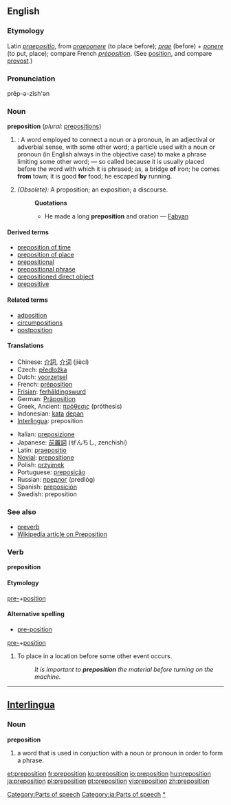 ==English==
===Etymology===
Latin ''[[praepositio]]'', from ''[[praeponere]]'' (to place before); ''[[prae]]'' (before) + ''[[ponere]]'' (to put, place); compare French ''[[préposition]]''. (See [[position]], and compare [[provost]].)

===Pronunciation===
prĕp-ə-zĭsh'ən

===Noun===
'''preposition''' (''plural:'' [[prepositions]])

#{{grammar}}: A word employed to connect a noun or a pronoun, in an adjectival or adverbial sense, with some other word; a particle used with a noun or pronoun (in English always in the objective case) to make a phrase limiting some other word; — so called because it is usually placed before the word with which it is phrased; as, a bridge '''of''' iron; he comes '''from''' town; it is good '''for''' food; he escaped '''by''' running.
#''(Obsolete):'' A proposition; an exposition; a discourse.
#:'''Quotations'''
#:*He made a long '''preposition''' and oration — [[Fabyan]]

====Derived terms====
*[[preposition of time]]
*[[preposition of place]]
*[[prepositional]]
*[[prepositional phrase]]
*[[prepositioned direct object]]
*[[prepositive]]

====Related terms====
*[[adposition]]
*[[circumpositions]]
*[[postposition]]

==== Translations ====
{{top}}
*Chinese: [[介詞]], [[介词]] (jiècí)
*Czech: [[předložka]] {{f}}
*Dutch: [[voorzetsel]] {{n}}
*French: [[préposition]]
*[[Frisian]]: [[ferhâldingswurd]] {{n}}
*German: [[Präposition]] {{f}}
*Greek, Ancient: [[πρόθεσις]] (próthesis) {{f}}
*Indonesian: [[kata]] [[depan]]
*[[Interlingua]]: preposition
{{mid}}
*Italian: [[preposizione]] {{f}}
*Japanese: [[前置詞]] (ぜんちし, zenchishi)
*Latin: [[praepositio]] {{f}}
*[[Novial]]: [[prepositione]]
*Polish: [[przyimek]] {{m}}
*Portuguese: [[preposição]] {{f}}
*Russian: [[предлог]] (predlóg) {{m}}
*Spanish: [[preposición]] {{f}}
*Swedish: preposition {{c}}
{{bottom}}

===See also===
*[[preverb]]
*[[w:preposition|Wikipedia article on Preposition]]


===Verb===
'''preposition'''

====Etymology====
[[pre-]]+[[position]]

====Alternative spelling====
*[[pre-position]]

[[pre-]]+[[position]]

#To place in a location before some other event occurs.
#:''It is important to '''preposition''' the material before turning on the machine.'' 


----
== [[Interlingua]] ==
=== Noun ===
'''preposition'''

# a word that is used in conjuction with a noun or pronoun in order to form a phrase.

[[Category:Parts of speech]]
[[Category:ia:Parts of speech]]
[[Category:Prepositions|*]]

[[et:preposition]]
[[fr:preposition]]
[[ko:preposition]]
[[io:preposition]]
[[hu:preposition]]
[[ja:preposition]]
[[pl:preposition]]
[[pt:preposition]]
[[vi:preposition]]
[[zh:preposition]]